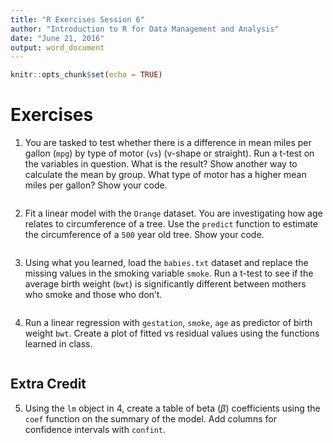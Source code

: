 ```yaml
---
title: "R Exercises Session 6"
author: "Introduction to R for Data Management and Analysis"
date: "June 21, 2016"
output: word_document
---
```


```r
knitr::opts_chunk$set(echo = TRUE)
```

# Exercises

1. You are tasked to test whether there is a difference in mean miles per gallon (`mpg`) by type of motor (`vs`) (v-shape or straight). Run a t-test on the variables in question. What is the result? Show another way to calculate the mean by group. What type of motor has a higher mean miles per gallon? Show your code.

```r

```

2. Fit a linear model with the `Orange` dataset. You are investigating how age relates to circumference of a tree. Use the `predict` function to estimate the circumference of a `500` year old tree. Show your code. 

```r

```

3. Using what you learned, load the `babies.txt` dataset and replace the missing values in the smoking variable `smoke`. Run a t-test to see if the average birth weight (`bwt`) is significantly different between mothers who smoke and those who don't.

```r

```

4. Run a linear regression with `gestation`, `smoke`, `age` as predictor of birth weight `bwt`. Create a plot of fitted vs residual values using the functions learned in class. 

```r

```

## Extra Credit 

5. Using the `lm` object in 4, create a table of beta ($\beta$) coefficients using the `coef` function on the summary of the model. Add columns for confidence intervals with `confint`.

```r

```

